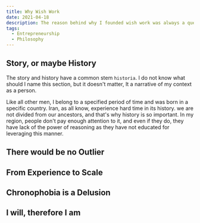 ```yaml
---
title: Why Wish Work
date: 2021-04-18
description: The reason behind why I founded wish work was always a question for me. Now, I could describe it well for myself.
tags:
  - Entrepreneurship
  - Philosophy
---
```


## Story, or maybe History
The story and history have a common stem `historia`. I do not know what should I name this section, but it doesn't matter, It a narrative of my context as a person.

Like all other men, I belong to a specified period of time and was born in a specific country. Iran, as all know, experience hard time in its history.
we are not divided from our ancestors, and that's why history is so important. In my region, people don't pay enough attention to it, and even if they do, they
have lack of the power of reasoning as they have not educated for leveraging this manner. 

## There would be no Outlier

## From Experience to Scale

## Chronophobia is a Delusion

## I will, therefore I am
